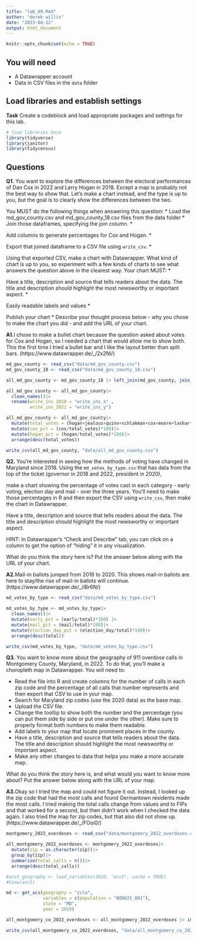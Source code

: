 ```yaml
---
title: "lab_09.Rmd"
author: "derek willis"
date: "2023-04-12"
output: html_document
---
```


```r
knitr::opts_chunk$set(echo = TRUE)
```

## You will need

-   A Datawrapper account
-   Data in CSV files in the `data` folder

## Load libraries and establish settings

**Task** Create a codeblock and load appropriate packages and settings for this lab.

```r
# load libraries here
library(tidyverse)
library(janitor)
library(tidycensus)
```

## Questions

**Q1.** You want to explore the differences between the electoral performances of Dan Cox in 2022 and Larry Hogan in 2018. Except a map is probably not the best way to show that. Let's make a chart instead, and the type is up to you, but the goal is to clearly show the differences between the two.

You MUST do the following things when answering this question: \* Load the md_gov_county.csv and md_gov_county_18.csv files from the data folder \* Join those dataframes, specifying the join column. \* 

Add columns to generate percentages for Cox and Hogan. \* 

Export that joined dataframe to a CSV file using `write_csv`. \* 

Using that exported CSV, make a chart with Datawrapper. What kind of chart is up to you, so experiment with a few kinds of charts to see what answers the question above in the clearest way. Your chart MUST: \* 

Have a title, description and source that tells readers about the data. The title and description should highlight the most newsworthy or important aspect. \* 

Easily readable labels and values \* 

Publish your chart \* Describe your thought process below - why you chose to make the chart you did - and add the URL of your chart.

**A1.**I chose to make a bullet chart because the question asked about votes for Cox and Hogan, so I needed a chart that would allow me to show both. This the first time I tried a bullet bar and I like the layout better than split bars. (https://www.datawrapper.de/_/2x2Nl/)

```r
md_gov_county <- read_csv("data/md_gov_county.csv")
md_gov_county_18 <- read_csv("data/md_gov_county_18.csv")

all_md_gov_county <- md_gov_county_18 |> left_join(md_gov_county, join_by ("County", "GEOID")) #match each other

all_md_gov_county <- all_md_gov_county|>
  clean_names()|>
  rename(write_ins_2018 = "write_ins_x" , 
         write_ins_2022 = "write_ins_y")

all_md_gov_county <- all_md_gov_county|>
  mutate(total_votes = (hogan+jealous+quinn+schlakman+cox+moore+lashar+wallace+harding+sefcik+write_ins_2018+write_ins_2022))|>
  mutate(cox_pct = (cox/total_votes)*100)|>
  mutate(hogan_pct = (hogan/total_votes)*100)|>
  arrange(desc(total_votes))

write_csv(all_md_gov_county, "data/all_md_gov_county.csv")

```

**Q2.** You're interested in seeing how the methods of voting have changed in Maryland since 2018. Using the `md_votes_by_type.csv` that has data from the top of the ticket (governor in 2018 and 2022, president in 2020), 

make a chart showing the percentage of votes cast in each category - early voting, election day and mail - over the three years. You'll need to make those percentages in R and then export the CSV using `write_csv`, then make the chart in Datawrapper. 

Have a title, description and source that tells readers about the data. The title and description should highlight the most newsworthy or important aspect.

HINT: In Datawrapper's "Check and Describe" tab, you can click on a column to get the option of "hiding" it in any visualization.

What do you think the story here is? Put the answer below along with the URL of your chart.

**A2.**Mail-in ballots jumped from 2018 to 2020. This shows mail-in ballots are here to stay/the rise of mail-in ballots will continue. (https://www.datawrapper.de/_/iBr6N/)

```r
md_votes_by_type <- read_csv("data/md_votes_by_type.csv")

md_votes_by_type <- md_votes_by_type|>
  clean_names()|>
  mutate(early_pct = (early/total)*100) |>
  mutate(mail_pct = (mail/total)*100)|>
  mutate(election_day_pct = (election_day/total)*100)|>
  arrange(desc(total))

write_csv(md_votes_by_type, "data/md_votes_by_type.csv")

```

**Q3.** You want to know more about the geography of 911 overdose calls in Montgomery County, Maryland, in 2022. To do that, you'll make a choropleth map in Datawrapper. You will need to:

-   Read the file into R and create columns for the number of calls in each zip code and the percentage of all calls that number represents and then export that CSV to use in your map.
-   Search for Maryland zip codes (use the 2020 data) as the base map.
-   Upload the CSV file.
-   Change the tooltip to show both the number and the percentage (you can put them side by side or put one under the other). Make sure to properly format both numbers to make them readable.
-   Add labels to your map that locate prominent places in the county.
-   Have a title, description and source that tells readers about the data. The title and description should highlight the most newsworthy or important aspect.
-   Make any other changes to data that helps you make a more accurate map.

What do you think the story here is, and what would you want to know more about? Put the answer below along with the URL of your map.

**A3.**Okay so I tried the map and could not figure it out. Instead, I looked up the zip code that had the most calls and found Germantown residents made the most calls. I tried making the total calls change from values and to FIPs and that worked for a second, but then didn't work when I checked the data again. I also tried the map for zip codes, but that also did not show up. (https://www.datawrapper.de/_/FOoi0/)

```r
montgomery_2022_overdoses <- read_csv("data/montgomery_2022_overdoses.csv")

all_montgomery_2022_overdoses <- montgomery_2022_overdoses|>
  mutate(zip = as.character(zip))|>
  group_by(zip)|>
  summarise(total_calls = n())|> 
  arrange(desc(total_calls))

#acs5_geography <- load_variables(2010, "acs5", cache = TRUE)
#View(asc5)

md <- get_acs(geography = "zcta",
              variables = c(population = "B09021_001"),
              state = "MD",
              year = 2019)

all_montgomery_co_2022_overdoses <- all_montgomery_2022_overdoses |> inner_join(md, by=c('zip' = 'GEOID'))

write_csv(all_montgomery_co_2022_overdoses, "data/all_montgomery_co_2022_overdoses.csv")
```
